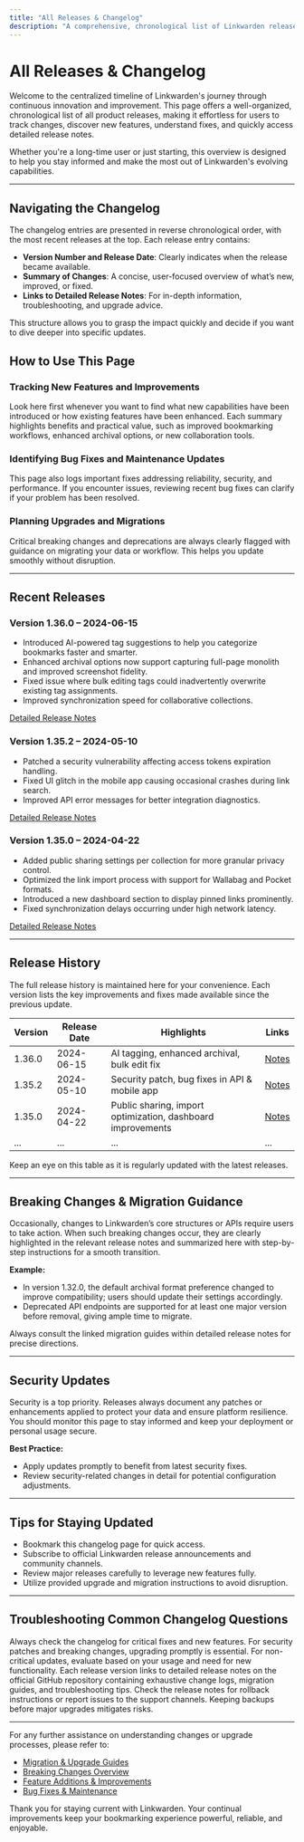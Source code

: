 ```yaml
---
title: "All Releases & Changelog"
description: "A comprehensive, chronological list of Linkwarden releases. Each entry provides a concise summary of what’s new, improved, or fixed, with links to detailed release notes as relevant. This page serves as a quick navigation point for tracking the product's lifecycle and accessing the latest changes."
---
```


# All Releases & Changelog

Welcome to the centralized timeline of Linkwarden's journey through continuous innovation and improvement. This page offers a well-organized, chronological list of all product releases, making it effortless for users to track changes, discover new features, understand fixes, and quickly access detailed release notes.

Whether you're a long-time user or just starting, this overview is designed to help you stay informed and make the most out of Linkwarden's evolving capabilities.

---

## Navigating the Changelog

The changelog entries are presented in reverse chronological order, with the most recent releases at the top. Each release entry contains:

- **Version Number and Release Date**: Clearly indicates when the release became available.
- **Summary of Changes**: A concise, user-focused overview of what’s new, improved, or fixed.
- **Links to Detailed Release Notes**: For in-depth information, troubleshooting, and upgrade advice.

This structure allows you to grasp the impact quickly and decide if you want to dive deeper into specific updates.

## How to Use This Page

### Tracking New Features and Improvements

Look here first whenever you want to find what new capabilities have been introduced or how existing features have been enhanced. Each summary highlights benefits and practical value, such as improved bookmarking workflows, enhanced archival options, or new collaboration tools.

### Identifying Bug Fixes and Maintenance Updates

This page also logs important fixes addressing reliability, security, and performance. If you encounter issues, reviewing recent bug fixes can clarify if your problem has been resolved.

### Planning Upgrades and Migrations

Critical breaking changes and deprecations are always clearly flagged with guidance on migrating your data or workflow. This helps you update smoothly without disruption.

---

## Recent Releases

### Version 1.36.0 – 2024-06-15
- Introduced AI-powered tag suggestions to help you categorize bookmarks faster and smarter.
- Enhanced archival options now support capturing full-page monolith and improved screenshot fidelity.
- Fixed issue where bulk editing tags could inadvertently overwrite existing tag assignments.
- Improved synchronization speed for collaborative collections.

[Detailed Release Notes](https://github.com/linkwarden/linkwarden/releases/tag/v1.36.0)

### Version 1.35.2 – 2024-05-10
- Patched a security vulnerability affecting access tokens expiration handling.
- Fixed UI glitch in the mobile app causing occasional crashes during link search.
- Improved API error messages for better integration diagnostics.

[Detailed Release Notes](https://github.com/linkwarden/linkwarden/releases/tag/v1.35.2)

### Version 1.35.0 – 2024-04-22
- Added public sharing settings per collection for more granular privacy control.
- Optimized the link import process with support for Wallabag and Pocket formats.
- Introduced a new dashboard section to display pinned links prominently.
- Fixed synchronization delays occurring under high network latency.

[Detailed Release Notes](https://github.com/linkwarden/linkwarden/releases/tag/v1.35.0)

---

## Release History

The full release history is maintained here for your convenience. Each version lists the key improvements and fixes made available since the previous update.

| Version  | Release Date | Highlights                                    | Links                               |
|----------|--------------|-----------------------------------------------|-----------------------------------|
| 1.36.0   | 2024-06-15   | AI tagging, enhanced archival, bulk edit fix | [Notes](https://github.com/linkwarden/linkwarden/releases/tag/v1.36.0) |
| 1.35.2   | 2024-05-10   | Security patch, bug fixes in API & mobile app| [Notes](https://github.com/linkwarden/linkwarden/releases/tag/v1.35.2) |
| 1.35.0   | 2024-04-22   | Public sharing, import optimization, dashboard improvements | [Notes](https://github.com/linkwarden/linkwarden/releases/tag/v1.35.0) |
| ...      | ...          | ...                                           | ...                               |

Keep an eye on this table as it is regularly updated with the latest releases.

---

## Breaking Changes & Migration Guidance

Occasionally, changes to Linkwarden’s core structures or APIs require users to take action. When such breaking changes occur, they are clearly highlighted in the relevant release notes and summarized here with step-by-step instructions for a smooth transition.

**Example:**

- In version 1.32.0, the default archival format preference changed to improve compatibility; users should update their settings accordingly.
- Deprecated API endpoints are supported for at least one major version before removal, giving ample time to migrate.

Always consult the linked migration guides within detailed release notes for precise directions.

---

## Security Updates

Security is a top priority. Releases always document any patches or enhancements applied to protect your data and ensure platform resilience. You should monitor this page to stay informed and keep your deployment or personal usage secure.

**Best Practice:**

- Apply updates promptly to benefit from latest security fixes.
- Review security-related changes in detail for potential configuration adjustments.

---

## Tips for Staying Updated

- Bookmark this changelog page for quick access.
- Subscribe to official Linkwarden release announcements and community channels.
- Review major releases carefully to leverage new features fully.
- Utilize provided upgrade and migration instructions to avoid disruption.

---

## Troubleshooting Common Changelog Questions

<AccordionGroup title="Common Questions">
<Accordion title="How do I know if I need to update my Linkwarden instance?">
Always check the changelog for critical fixes and new features. For security patches and breaking changes, upgrading promptly is essential. For non-critical updates, evaluate based on your usage and need for new functionality.
</Accordion>
<Accordion title="Where can I find detailed information beyond these summaries?">
Each release version links to detailed release notes on the official GitHub repository containing exhaustive change logs, migration guides, and troubleshooting tips.
</Accordion>
<Accordion title="What if an update causes problems?">
Check the release notes for rollback instructions or report issues to the support channels. Keeping backups before major upgrades mitigates risks.
</Accordion>
</AccordionGroup>

---

For any further assistance on understanding changes or upgrade processes, please refer to:

- [Migration & Upgrade Guides](https://linkwarden.com/changelog/breaking-changes/migration-guides)
- [Breaking Changes Overview](https://linkwarden.com/changelog/breaking-changes/breaking-changes)
- [Feature Additions & Improvements](https://linkwarden.com/changelog/release-history/feature-highlights)
- [Bug Fixes & Maintenance](https://linkwarden.com/changelog/release-history/bug-fixes-patches)

Thank you for staying current with Linkwarden. Your continual improvements keep your bookmarking experience powerful, reliable, and enjoyable.

